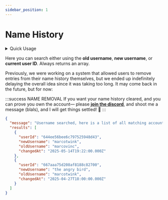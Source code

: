 ```yaml
---
sidebar_position: 1
---
```


# Name History


<details>
  <summary>Quick Usage</summary>
  
  <Tabs>
    <TabItem value="url" label="URL">
      <pre><code>
      {`GET ${constants.siteUrl}/v2/history/names/<USERNAME/ID>`}
      </code></pre>
    </TabItem>

    <TabItem value="params" label="Parameters">
      No parameters
    </TabItem>
  </Tabs>
  
</details>

Here you can search either using the **old username**, **new username**, or **current user ID**. Always returns an array.

Previously, we were working on a system that allowed users to remove entries from their name history themselves,
but we ended up indefinitely delaying the overall idea since it was taking too long. It may come back in the future, but for now:

:::success NAME REMOVAL
If you want your name history cleared, and you can prove you own the account—
please [**join the discord**](https://clarioncorp.net/discord), and shoot me a message (blals), and I will get things settled! 💚
:::

```JSON
{
  "message": "Username searched, here is a list of all matching accounts. If you own any of these, and you want them removed, contact 'dsit' on Discord.",
  "results": [
    {
      "userId": "644ee56bee6c797525948d43",
      "newUsername": "marcotwink",
      "oldUsername": "marcovinc",
      "changedAt": "2025-05-14T19:22:00.000Z"
    },
    {
      "userId": "667aaa75d208af8188c82700",
      "newUsername": "the angry bird",
      "oldUsername": "marcotwink",
      "changedAt": "2025-04-27T18:00:00.000Z"
    }
  ]
}
```